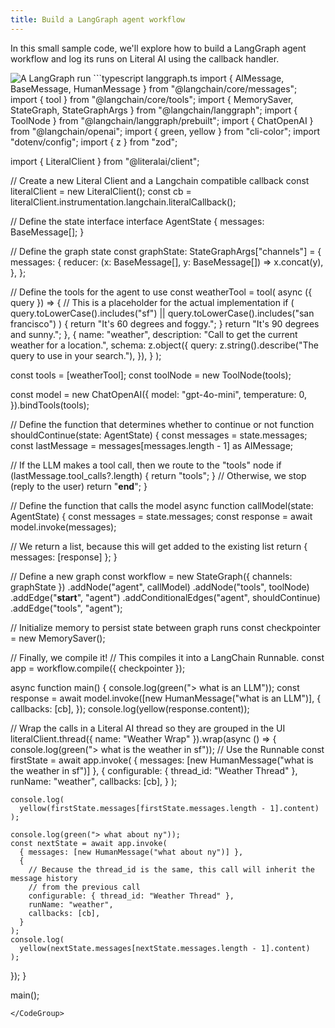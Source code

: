 ```yaml
---
title: Build a LangGraph agent workflow 
---
```


In this small sample code, we'll explore how to build a LangGraph agent workflow and log its runs on Literal AI using the callback handler.

<Frame caption="A LangGraph run logged in Literal AI">
  <img
    src="/images/langchain_run_ts.png"
    alt="A LangGraph run"
  />
</Frame>


<CodeGroup>
```typescript langgraph.ts
import { AIMessage, BaseMessage, HumanMessage } from "@langchain/core/messages";
import { tool } from "@langchain/core/tools";
import { MemorySaver, StateGraph, StateGraphArgs } from "@langchain/langgraph";
import { ToolNode } from "@langchain/langgraph/prebuilt";
import { ChatOpenAI } from "@langchain/openai";
import { green, yellow } from "cli-color";
import "dotenv/config";
import { z } from "zod";

import { LiteralClient } from "@literalai/client";

// Create a new Literal Client and a Langchain compatible callback
const literalClient = new LiteralClient();
const cb = literalClient.instrumentation.langchain.literalCallback();

// Define the state interface
interface AgentState {
  messages: BaseMessage[];
}

// Define the graph state
const graphState: StateGraphArgs<AgentState>["channels"] = {
  messages: {
    reducer: (x: BaseMessage[], y: BaseMessage[]) => x.concat(y),
  },
};

// Define the tools for the agent to use
const weatherTool = tool(
  async ({ query }) => {
    // This is a placeholder for the actual implementation
    if (
      query.toLowerCase().includes("sf") ||
      query.toLowerCase().includes("san francisco")
    ) {
      return "It's 60 degrees and foggy.";
    }
    return "It's 90 degrees and sunny.";
  },
  {
    name: "weather",
    description: "Call to get the current weather for a location.",
    schema: z.object({
      query: z.string().describe("The query to use in your search."),
    }),
  }
);

const tools = [weatherTool];
const toolNode = new ToolNode<AgentState>(tools);

const model = new ChatOpenAI({
  model: "gpt-4o-mini",
  temperature: 0,
}).bindTools(tools);

// Define the function that determines whether to continue or not
function shouldContinue(state: AgentState) {
  const messages = state.messages;
  const lastMessage = messages[messages.length - 1] as AIMessage;

  // If the LLM makes a tool call, then we route to the "tools" node
  if (lastMessage.tool_calls?.length) {
    return "tools";
  }
  // Otherwise, we stop (reply to the user)
  return "__end__";
}

// Define the function that calls the model
async function callModel(state: AgentState) {
  const messages = state.messages;
  const response = await model.invoke(messages);

  // We return a list, because this will get added to the existing list
  return { messages: [response] };
}

// Define a new graph
const workflow = new StateGraph<AgentState>({ channels: graphState })
  .addNode("agent", callModel)
  .addNode("tools", toolNode)
  .addEdge("__start__", "agent")
  .addConditionalEdges("agent", shouldContinue)
  .addEdge("tools", "agent");

// Initialize memory to persist state between graph runs
const checkpointer = new MemorySaver();

// Finally, we compile it!
// This compiles it into a LangChain Runnable.
const app = workflow.compile({ checkpointer });

async function main() {
  console.log(green("> what is an LLM"));
  const response = await model.invoke([new HumanMessage("what is an LLM")], {
    callbacks: [cb],
  });
  console.log(yellow(response.content));

  // Wrap the calls in a Literal AI thread so they are grouped in the UI
  literalClient.thread({ name: "Weather Wrap" }).wrap(async () => {
    console.log(green("> what is the weather in sf"));
    // Use the Runnable
    const firstState = await app.invoke(
      { messages: [new HumanMessage("what is the weather in sf")] },
      {
        configurable: { thread_id: "Weather Thread" },
        runName: "weather",
        callbacks: [cb],
      }
    );

    console.log(
      yellow(firstState.messages[firstState.messages.length - 1].content)
    );

    console.log(green("> what about ny"));
    const nextState = await app.invoke(
      { messages: [new HumanMessage("what about ny")] },
      {
        // Because the thread_id is the same, this call will inherit the message history
        // from the previous call
        configurable: { thread_id: "Weather Thread" },
        runName: "weather",
        callbacks: [cb],
      }
    );
    console.log(
      yellow(nextState.messages[nextState.messages.length - 1].content)
    );
  });
}

main();

```
</CodeGroup> 


